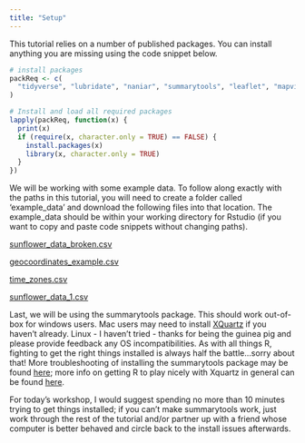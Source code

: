 ```yaml
---
title: "Setup"
---
```


This tutorial relies on a number of published packages. You can install anything you are missing using the code snippet below.

```r
# install packages
packReq <- c(
  "tidyverse", "lubridate", "naniar", "summarytools", "leaflet", "mapview", "datacleanr"
)

# Install and load all required packages
lapply(packReq, function(x) {
  print(x)
  if (require(x, character.only = TRUE) == FALSE) {
    install.packages(x)
    library(x, character.only = TRUE)
  }
})
```

We will be working with some example data. To follow along exactly with the paths in this tutorial, you will need to create a folder called 'example_data' and download the following files into that location. The example_data should be within your working directory for Rstudio (if you want to copy and paste code snippets without changing paths).

[sunflower_data_broken.csv](http://nwt.colorado.edu/tutorial_example_data/sunflower_data_broken.csv)

[geocoordinates_example.csv](http://nwt.colorado.edu/tutorial_example_data/geocoordinates_example.csv)

[time_zones.csv](http://nwt.colorado.edu/tutorial_example_data/time_zones.csv)

[sunflower_data_1.csv](http://nwt.colorado.edu/tutorial_example_data/sunflower_data_1.csv)

Last, we will be using the summarytools package. This should work out-of-box for windows users. Mac users may need to install [XQuartz](https://www.xquartz.org) if you haven't already. Linux - I haven't tried - thanks for being the guinea pig and please provide feedback any OS incompatibilities. As with all things R, fighting to get the right things installed is always half the battle...sorry about that! More troubleshooting of installing the summarytools package may be found [here](https://github.com/dcomtois/summarytools/issues/67); more info on getting R to play nicely with Xquartz in general can be found [here](https://cran.r-project.org/bin/macosx/).

For today's workshop, I would suggest spending no more than 10 minutes trying to get things installed; if you can't make summarytools work, just work through the rest of the tutorial and/or partner up with a friend whose computer is better behaved and circle back to the install issues afterwards.
